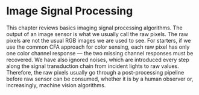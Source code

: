 # Image Signal Processing {#sec-imaging-isp}

This chapter reviews basics imaging signal processing algorithms.
The output of an image sensor is what we usually call the raw pixels.
The raw pixels are not the usual RGB images we are used to see.
For starters, if we use the common CFA approach for color sensing, each raw pixel has only one color channel response --- the two missing channel responses must be recovered.
We have also ignored noises, which are introduced every step along the signal transduction chain from incident lights to raw values.
Therefore, the raw pixels usually go through a post-processing pipeline before raw sensor can be consumed, whether it is by a human observer or, increasingly, machine vision algorithms.